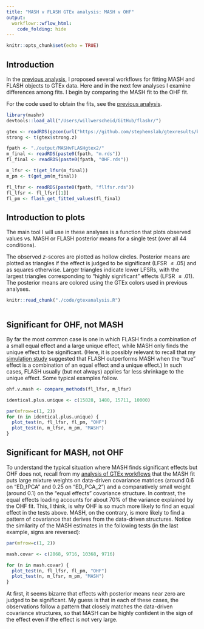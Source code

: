 ```yaml
---
title: "MASH v FLASH GTEx analysis: MASH v OHF"
output: 
  workflowr::wflow_html:
    code_folding: hide
---
```


```r
knitr::opts_chunk$set(echo = TRUE)
```

## Introduction

In the [previous analysis](MASHvFLASHgtex2.html), I proposed several workflows for fitting MASH and FLASH objects to GTEx data. Here and in the next few analyses I examine differences among fits. I begin by comparing the MASH fit to the OHF fit. 

For the code used to obtain the fits, see the [previous analysis](MASHvFLASHgtex2.html#code).

```r
library(mashr)
devtools::load_all("/Users/willwerscheid/GitHub/flashr/")

gtex <- readRDS(gzcon(url("https://github.com/stephenslab/gtexresults/blob/master/data/MatrixEQTLSumStats.Portable.Z.rds?raw=TRUE")))
strong <- t(gtex$strong.z)

fpath <- "./output/MASHvFLASHgtex2/"
m_final <- readRDS(paste0(fpath, "m.rds"))
fl_final <- readRDS(paste0(fpath, "OHF.rds"))

m_lfsr <- t(get_lfsr(m_final))
m_pm <- t(get_pm(m_final))

fl_lfsr <- readRDS(paste0(fpath, "fllfsr.rds"))
fl_lfsr <- fl_lfsr[[1]]
fl_pm <- flash_get_fitted_values(fl_final)
```


## Introduction to plots

The main tool I will use in these analyses is a function that plots observed values vs. MASH or FLASH posterior means for a single test (over all 44 conditions). 

The observed $z$-scores are plotted as hollow circles. Posterior means are plotted as triangles if the effect is judged to be significant (LFSR $\le .05$) and as squares otherwise. Larger triangles indicate lower LFSRs, with the largest triangles corresponding to "highly significant" effects (LFSR $\le .01$). The posterior means are colored using the GTEx colors used in previous analyses. 

```r
knitr::read_chunk("./code/gtexanalysis.R")
```
```r
```


## Significant for OHF, not MASH

By far the most common case is one in which FLASH finds a combination of a small equal effect and a large unique effect, while MASH only finds the unique effect to be significant. (Here, it is possibly relevant to recall that my [simulation study](MASHvFLASHsims2.html) suggested that FLASH outperforms MASH when the "true" effect is a combination of an equal effect and a unique effect.) In such cases, FLASH usually (but not always) applies far less shrinkage to the unique effect. Some typical examples follow.

```r
ohf.v.mash <- compare_methods(fl_lfsr, m_lfsr)

identical.plus.unique <- c(15828, 1480, 15711, 10000)

par(mfrow=c(1, 2))
for (n in identical.plus.unique) {
  plot_test(n, fl_lfsr, fl_pm, "OHF")
  plot_test(n, m_lfsr, m_pm, "MASH")
}
```


## Significant for MASH, not OHF

To understand the typical situation where MASH finds significant effects but OHF does not, recall from my [analysis of GTEx workflows](MASHvFLASHgtex2.html) that the MASH fit puts large mixture weights on data-driven covariance matrices (around 0.6 on "ED_tPCA" and 0.25 on "ED_PCA_2") and a comparatively small weight (around 0.1) on the "equal effects" covariance structure. In contrast, the equal effects loading accounts for about 70% of the variance explained by the OHF fit. This, I think, is why OHF is so much more likely to find an equal effect in the tests above. MASH, on the contrary, is more likely to find a pattern of covariance that derives from the data-driven structures. Notice the similarity of the MASH estimates in the following tests (in the last example, signs are reversed):

```r
par(mfrow=c(1, 2))

mash.covar <- c(2868, 9716, 10368, 9716)

for (n in mash.covar) {
  plot_test(n, fl_lfsr, fl_pm, "OHF")
  plot_test(n, m_lfsr, m_pm, "MASH")
}
```

At first, it seems bizarre that effects with posterior means near zero are judged to be significant. My guess is that in each of these cases, the observations follow a pattern that closely matches the data-driven covariance structures, so that MASH can be highly confident in the sign of the effect even if the effect is not very large.

